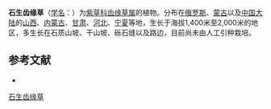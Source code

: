 {{Speciesbox
| name = 石生齿缘草
| status = 
| status_system = 
| image =
| genus = Eritrichium
| species = rupestre
| authority = (Pall.)
}}

'''石生齿缘草'''（[[学名|学名]]：{{lang|la|''Eritrichium rupestre''}}）为[[紫草科|紫草科]][[齿缘草属|齿缘草属]]的植物。分布在[[俄罗斯|俄罗斯]]、[[蒙古|蒙古]]以及[[中国大陆|中国大陆]]的[[山西|山西]]、[[内蒙古|内蒙古]]、[[甘肃|甘肃]]、[[河北|河北]]、[[宁夏|宁夏]]等地，生长于海拔1,400米至2,000米的地区，多生长在石质山坡、干山坡、砾石缝以及路边，目前尚未由人工引种栽培。

== 参考文献 ==
<div class="references-small">
* {{cite web| url =http://www.bioinfo.cn/db05/KmzwSpecies.php?action=view&id=30828| title =石生齿缘草| work =《中国高等植物数据库全库》| publisher =中国科学院微生物研究所| author =昆明植物研究所| accessdate =2009-02-26| deadurl =yes| archiveurl =https://web.archive.org/web/20160305070729/http://www.bioinfo.cn/db05/KmzwSpecies.php?action=view&id=30828| archivedate =2016-03-05}}
</div>
{{Taxonbar|from=Q15232876}}

[[Category:山琉璃草属|石生齿缘草]]


{{植物小作品}}